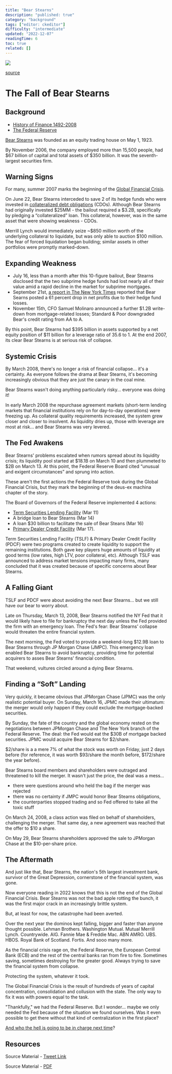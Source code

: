 ```yaml
---
title: "Bear Stearns"
description: "published: true"
category: "background"
tags: ["editor: ckeditor"]
difficulty: "intermediate"
updated: "2022-12-07"
readingTime: 6
toc: true
related: []
---
```


![](/images/bear-stearns-banner.jpg)

[source](https://www.thebalancemoney.com/bearn-stearns-collapse-and-bailout-3305613)

# The Fall of Bear Stearns

## Background

*   [History of Finance 1492-2008](http://inevitableeth.com/home/background/history-finance)
*   [The Federal Reserve](http://inevitableeth.com/home/background/entities/federal-reserve)

[Bear Stearns](https://en.wikipedia.org/wiki/Bear_Stearns) was founded as an equity trading house on May 1, 1923. 

By November 2006, the company employed more than 15,500 people, had $67 billion of capital and total assets of $350 billion. It was the seventh-largest securities firm. 

## Warning Signs

For many, summer 2007 marks the beginning of the [Global Financial Crisis](https://en.wikipedia.org/wiki/Financial_crisis_of_2007%E2%80%932008). 

On June 22, Bear Stearns interceded to save 2 of its hedge funds who were invested in [collateralized debt obligations](https://en.wikipedia.org/wiki/Collateralized_debt_obligation) (CDOs). Although Bear Stearns had originally invested $25MM - the bailout required a $3.2B, specifically by pledging a “collateralized” loan. This collateral, however, was in the same asset that were showing weakness - CDOs.

Merrill Lynch would immediately seize ~$850 million worth of the underlying collateral to liquidate, but was only able to auction $100 million. The fear of forced liquidation began building; similar assets in other portfolios were promptly marked-down. 

## Expanding Weakness

*   July 16, less than a month after this 10-figure bailout, Bear Stearns disclosed that the two subprime hedge funds had lost nearly all of their value amid a rapid decline in the market for subprime mortgages.
*   September 21st, [a report in The New York Times](https://www.nytimes.com/2007/09/21/business/20cnd-wall.html) reported that Bear Searns posted a 61 percent drop in net profits due to their hedge fund losses.
*   November 15th, CFO Samuel Molinaro announced a further $1.2B write-down from mortgage-related losses; Standard & Poor downgraded Bear's credit rating from AA to A.

By this point, Bear Stearns had $395 billion in assets supported by a net equity position of $11 billion for a leverage ratio of 35.6 to 1. At the end 2007, its clear Bear Stearns is at serious risk of collapse. 

## Systemic Crisis

By March 2008, there's no longer a risk of financial collapse... it's a certainty. As everyone follows the drama at Bear Stearns, it's becoming increasingly obvious that they are just the canary in the coal mine. 

Bear Stearns wasn't doing anything particularly risky... everyone was doing it! 

In early March 2008 the repurchase agreement markets (short-term lending markets that financial institutions rely on for day-to-day operations) were freezing up. As collateral quality requirements increased, the system grew closer and closer to insolvent. As liquidity dries up, those with leverage are most at risk... and Bear Stearns was very levered. 

## The Fed Awakens 

Bear Stearns' problems escalated when rumors spread about its liquidity crisis; its liquidity pool started at $18.1B on March 10 and then plummeted to $2B on March 13. At this point, the Federal Reserve Board cited “unusual and exigent circumstances” and sprung into action. 

These aren't the first actions the Federal Reserve took during the Global Financial Crisis, but they mark the beginning of the deus-ex machina chapter of the story. 

The Board of Governors of the Federal Reserve implemented 4 actions: 

*   [Term Securities Lending Facility](https://en.wikipedia.org/wiki/Term_Securities_Lending_Facility) (Mar 11)
*   A bridge loan to Bear Stearns (Mar 14)
*   A loan $30 billion to facilitate the sale of Bear Steans (Mar 16)
*   [Primary Dealer Credit Facility](https://en.wikipedia.org/wiki/Primary_Dealer_Credit_Facility) (Mar 17).

Term Securities Lending Facility (TSLF) & Primary Dealer Credit Facility (PDCF) were two programs created to create liquidity to support the remaining institutions. Both gave key players huge amounts of liquidity at good terms (low rates, high LTV, poor collateral, etc). Although TSLF was announced to address market tensions impacting many firms, many concluded that it was created because of specific concerns about Bear Stearns. 

## A Falling Giant

TSLF and PDCF were about avoiding the next Bear Stearns... but we still have our bear to worry about. 

Late on Thursday, March 13, 2008, Bear Stearns notified the NY Fed that it would likely have to file for bankruptcy the next day unless the Fed provided the firm with an emergency loan. The Fed's fear: Bear Stearns' collapse would threaten the entire financial system. 

The next morning, the Fed voted to provide a weekend-long $12.9B loan to Bear Stearns through JP Morgan Chase (JMPC). This emergency loan enabled Bear Stearns to avoid bankruptcy, providing time for potential acquirers to asses Bear Stearns' financial condition. 

That weekend, vultures circled around a dying Bear Stearns. 

## Finding a “Soft” Landing

Very quickly, it became obvious that JPMorgan Chase (JPMC) was the only realistic potential buyer. On Sunday, March 16, JPMC made their ultimatum: the merger would only happen if they could exclude the mortgage-backed securities. 

By Sunday, the fate of the country and the global economy rested on the negotiations between JPMorgan Chase and The New York branch of the Federal Reserve. The deal: the Fed would eat the $30B of mortgage backed securities. JPMC would acquire Bear Stearns for $2/share. 

$2/share is a a mere 7% of what the stock was worth on Friday, just 2 days before (for reference, it was worth $93/share the month before, $172/share the year before). 

Bear Stearns board members and shareholders were outraged and threatened to kill the merger. It wasn't just the price, the deal was a mess…

*   there were questions around who held the bag if the merger was rejected
*   there was no certainty if JMPC would honor Bear Stearns obligations,
*   the counterparties stopped trading and so Fed offered to take all the toxic stuff

On March 24, 2008, a class action was filed on behalf of shareholders, challenging the merger. That same day, a new agreement was reached that the offer to $10 a share. 

On May 29, Bear Stearns shareholders approved the sale to JPMorgan Chase at the $10-per-share price. 

## The Aftermath

And just like that, Bear Stearns, the nation's 5th largest investment bank, survivor of the Great Depression, cornerstone of the financial system, was gone. 

Now everyone reading in 2022 knows that this is not the end of the Global Financial Crisis. Bear Stearns was not the bad apple rotting the bunch, it was the first major crack in an increasingly brittle system. 

But, at least for now, the catastrophe had been averted. 

Over the next year the dominos kept falling, bigger and faster than anyone thought possible. Lehman Brothers. Washington Mutual. Mutual Merrill Lynch. Countrywide. AIG. Fannie Mae & Freddie Mac. ABN AMRO. UBS. HBOS. Royal Bank of Scotland. Fortis. And sooo many more. 

As the financial crisis rage on, the Federal Reserve, the European Central Bank (ECB) and the rest of the central banks ran from fire to fire. Sometimes saving, sometimes destroying for the greater good. Always trying to save the financial system from collapse. 

Protecting the system, whatever it took. 

The Global Financial Crisis is the result of hundreds of years of capital concentration, consolidation and collusion with the state. The only way to fix it was with powers equal to the task. 

"Thankfully," we had the Federal Reserve. But I wonder... maybe we only needed the Fed because of the situation we found ourselves. Was it even possible to get there without that kind of centralization in the first place? 

[And who the hell is going to be in charge next time](https://www.wsj.com/articles/BL-REB-1312)?

## Resources

Source Material - [Tweet Link](https://twitter.com/SalomonCrypto/status/1557759375837499392)

Source Material - [PDF](/twitter-pdf-2022-08-11_bear_stearns.pdf)
